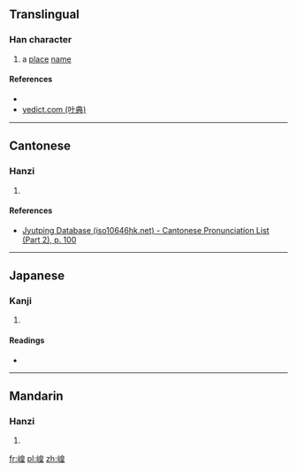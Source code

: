 ==Translingual==

===Han character===
{{Han char|rn=46|rad=山|as=09|sn=12|four=2671<sub>4</sub>|canj=山竹日土 (UHAG)|ids=⿰[[山]][[皇]]}}

# a [[place]] [[name]]

====References====
* {{Han ref|kx=0315.190|dkj=08242|dj=0616.110|hdz=10787.130|uh=5D32|ud=23858|bh=D8EE|bd=55534}}
*[http://yedict.com/htm/5D/5D32.htm yedict.com (叶典)]

----

==Cantonese==

===Hanzi===
{{yue-hanzi|jyut=[[wong4]]|y=wong4}}

# {{defn|lang=yue|sort=山09}}

====References====
* [http://www.iso10646hk.net/jp/document/download.jsp Jyutping Database (iso10646hk.net) - Cantonese Pronunciation List (Part 2), p. 100]

----

==Japanese==

===Kanji===
{{ja-kanji|grade=|rs=山09}}

# {{defn|lang=ja|sort=山09}}

====Readings====
* {{ja-readings|on=[[こう]] (kō), [[わう]] (wau)|kun=}}

----

==Mandarin==

===Hanzi===
{{cmn-hanzi|pin=[[huáng]] ([[huang2]]), [[xí]] ([[xi2]])|wg=huang<sup>2</sup>, hsi<sup>2</sup>}}

# {{defn|lang=cmn|sort=山09}}

[[fr:崲]]
[[pl:崲]]
[[zh:崲]]
